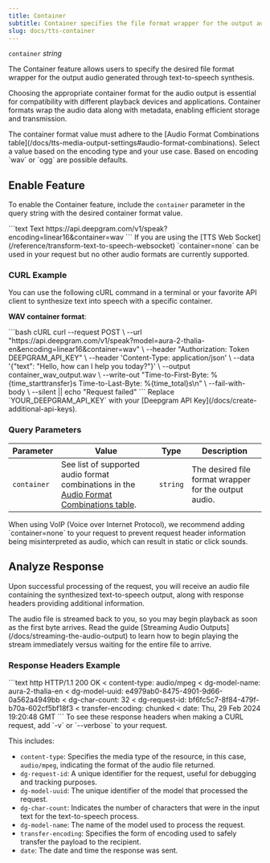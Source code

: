 ```yaml
---
title: Container
subtitle: Container specifies the file format wrapper for the output audio.
slug: docs/tts-container
---
```



`container` *string*

<div class="flex flex-row gap-2">
  <Markdown src="../snippets/tts-batch-available.mdx"/> <Markdown src="../snippets/tts-stream-unavailable.mdx" /> <Markdown src="../snippets/english-only.mdx" />
</div>

The Container feature allows users to specify the desired file format wrapper for the output audio generated through text-to-speech synthesis.

Choosing the appropriate container format for the audio output is essential for compatibility with different playback devices and applications. Container formats wrap the audio data along with metadata, enabling efficient storage and transmission.

<Warning>
  The container format value must adhere to the [Audio Format Combinations table](/docs/tts-media-output-settings#audio-format-combinations). Select a value based on the encoding type and your use case. Based on encoding `wav` or `ogg` are possible defaults.
</Warning>

## Enable Feature

To enable the Container feature, include the `container` parameter in the query string with the desired container format value.

<CodeGroup>
  ```text Text
  https://api.deepgram.com/v1/speak?encoding=linear16&container=wav
  ```
</CodeGroup>

<Info>
  If you are using the [TTS Web Socket](/reference/transform-text-to-speech-websocket) `container=none` can be used in your request but no other audio formats are currently supported.
</Info>

### CURL Example

You can use the following cURL command in a terminal or your favorite API client to synthesize text into speech with a specific container.

**WAV container format**:

<CodeGroup>
  ```bash cURL
  curl --request POST \
       --url "https://api.deepgram.com/v1/speak?model=aura-2-thalia-en&encoding=linear16&container=wav" \
       --header "Authorization: Token DEEPGRAM_API_KEY" \
       --header 'Content-Type: application/json' \
       --data '{"text": "Hello, how can I help you today?"}' \
       --output container_wav_output.wav \
       --write-out "Time-to-First-Byte: %{time_starttransfer}s Time-to-Last-Byte: %{time_total}s\n" \
       --fail-with-body \
       --silent || echo "Request failed"
  ```
</CodeGroup>

<Warning>
  Replace `YOUR_DEEPGRAM_API_KEY` with your [Deepgram API Key](/docs/create-additional-api-keys).
</Warning>

### Query Parameters

| Parameter   | Value                                                                                                                                                | Type     | Description                                           |
| ----------- | ---------------------------------------------------------------------------------------------------------------------------------------------------- | -------- | ----------------------------------------------------- |
| `container` | See list of supported audio format combinations in the [Audio Format Combinations table](/docs/tts-media-output-settings#audio-format-combinations). | `string` | The desired file format wrapper for the output audio. |

<Info>
  When using VoIP (Voice over Internet Protocol), we recommend adding `container=none` to your request to prevent request header information being misinterpreted as audio, which can result in static or click sounds.
</Info>

## Analyze Response

Upon successful processing of the request, you will receive an audio file containing the synthesized text-to-speech output, along with response headers providing additional information.

<Info>
  The audio file is streamed back to you, so you may begin playback as soon as the first byte arrives. Read the guide [Streaming Audio Outputs](/docs/streaming-the-audio-output) to learn how to begin playing the stream immediately versus waiting for the entire file to arrive.
</Info>

### Response Headers Example

<CodeGroup>
  ```text http
  HTTP/1.1 200 OK
  < content-type: audio/mpeg
  < dg-model-name: aura-2-thalia-en
  < dg-model-uuid: e4979ab0-8475-4901-9d66-0a562a4949bb
  < dg-char-count: 32
  < dg-request-id: bf6fc5c7-8f84-479f-b70a-602cf5bf18f3
  < transfer-encoding: chunked
  < date: Thu, 29 Feb 2024 19:20:48 GMT
  ```
</CodeGroup>

<Info>
  To see these response headers when making a CURL request, add `-v` or `--verbose` to your request.
</Info>

This includes:

* `content-type`: Specifies the media type of the resource, in this case, `audio/mpeg`, indicating the format of the audio file returned.
* `dg-request-id`: A unique identifier for the request, useful for debugging and tracking purposes.
* `dg-model-uuid`: The unique identifier of the model that processed the request.
* `dg-char-count`: Indicates the number of characters that were in the input text for the text-to-speech process.
* `dg-model-name`: The name of the model used to process the request.
* `transfer-encoding`: Specifies the form of encoding used to safely transfer the payload to the recipient.
* `date`: The date and time the response was sent.
